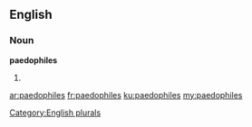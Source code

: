 ==English==

===Noun===
'''paedophiles'''

# {{plural of|paedophile}}

[[Category:English plurals]]

[[ar:paedophiles]]
[[fr:paedophiles]]
[[ku:paedophiles]]
[[my:paedophiles]]